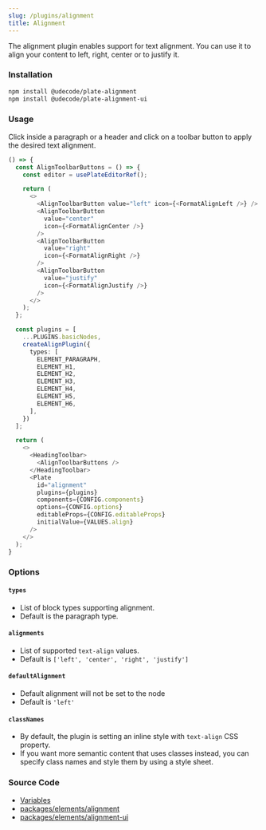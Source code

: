 ```yaml
---
slug: /plugins/alignment
title: Alignment
---
```


The alignment plugin enables support for text alignment.
You can use it to align your content to left, right, center or to justify it.

### Installation

```bash npm2yarn
npm install @udecode/plate-alignment
npm install @udecode/plate-alignment-ui
```

### Usage

Click inside a paragraph or a header and click on a toolbar button to apply the desired text alignment.

```ts live
() => {
  const AlignToolbarButtons = () => {
    const editor = usePlateEditorRef();

    return (
      <>
        <AlignToolbarButton value="left" icon={<FormatAlignLeft />} />
        <AlignToolbarButton
          value="center"
          icon={<FormatAlignCenter />}
        />
        <AlignToolbarButton
          value="right"
          icon={<FormatAlignRight />}
        />
        <AlignToolbarButton
          value="justify"
          icon={<FormatAlignJustify />}
        />
      </>
    );
  };

  const plugins = [
    ...PLUGINS.basicNodes,
    createAlignPlugin({
      types: [
        ELEMENT_PARAGRAPH,
        ELEMENT_H1,
        ELEMENT_H2,
        ELEMENT_H3,
        ELEMENT_H4,
        ELEMENT_H5,
        ELEMENT_H6,
      ],
    })
  ];

  return (
    <>
      <HeadingToolbar>
        <AlignToolbarButtons />
      </HeadingToolbar>
      <Plate
        id="alignment"
        plugins={plugins}
        components={CONFIG.components}
        options={CONFIG.options}
        editableProps={CONFIG.editableProps}
        initialValue={VALUES.align}
      />
    </>
  );
}
```

### Options

#### `types`

- List of block types supporting alignment.
- Default is the paragraph type.

#### `alignments`

- List of supported `text-align` values.
- Default is `['left', 'center', 'right', 'justify']`

#### `defaultAlignment`

- Default alignment will not be set to the node
- Default is `'left'`

#### `classNames`

- By default, the plugin is setting an inline style with `text-align` CSS property.
- If you want more semantic content that uses classes instead,
you can specify class names and style them by using a style sheet.


### Source Code

- [Variables](https://github.com/udecode/plate/blob/main/docs/src/live/live.tsx)
- [packages/elements/alignment](https://github.com/udecode/plate/tree/main/packages/elements/alignment/src)
- [packages/elements/alignment-ui](https://github.com/udecode/plate/tree/main/packages/elements/alignment-ui/src)
